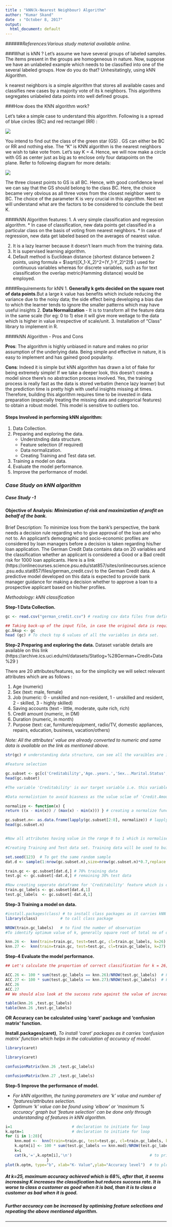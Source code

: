 ```yaml
---
title : "kNN(k-Nearest Neighbour) Algorithm"
author: "Kumar Skand"
date  : "October 8, 2017"
output:
  html_document: default
---
```

######*References:Various study material available online.*

###What is kNN ?
Let's assume we have several groups of labeled samples. The items present in the groups are homogeneous in nature. Now, suppose we have an unlabeled example which needs to be classified into one of the several labeled groups. How do you do that? Unhesitatingly, using kNN Algorithm.

k nearest neighbors is a simple algorithm that stores all available cases and classifies new cases by a majority vote of its k neighbors. This algorithms segregates unlabeled data points into well defined groups.

###How does the KNN algorithm work?

Let's take a simple case to understand this algorithm. Following is a spread of blue circles (BC) and red rectangel (RR) :

![](knn2.png)

You intend to find out the class of the green star (GS) . GS can either be BC or RR and nothing else. The "K" is KNN algorithm is the nearest neighbors we wish to take vote from. Let's say K = 4. Hence, we will now make a circle with GS as center just as big as to enclose only four datapoints on the plane. Refer to following diagram for more details:

![](knn3.png)

The three closest points to GS is all BC. Hence, with good confidence level we can say that the GS should belong to the class BC. Here, the choice became very obvious as all three votes from the closest neighbor went to BC. The choice of the parameter K is very crucial in this algorithm. Next we will understand what are the factors to be considered to conclude the best K.


####kNN Algorithm features:
1. A very simple classification and regression algorithm.
      * In case of classification, new data points get classified in a particular class on the basis of voting from nearest neighbors.
      * In case of regression, new data get labeled based on the averages of nearest value.

2. It is a lazy learner because it doesn't learn much from the training data.
3. It is supervised learning algorithm.
4. Default method is Euclidean distance (shortest distance between 2 points, using formula  = $\sqrt((X_1-X_2)^2+(Y_1-Y_2)^2)$ ) used for continuous variables whereas for discrete variables, such as for text classification the overlap metric(Hamming distance) would be employed.

####Requirements for kNN
1. **Generally k gets decided on the square root of data points**.But a large k value has benefits which include reducing the variance due to the noisy data; the side effect being developing a bias due to which the learner tends to ignore the smaller patterns which may have useful insights
2. **Data Normalization** - It is to transform all the feature data in the same scale (for eg: 0 to 1) else it will give more weitage to the data which is higher in value irrespective of scale/unit.
3. Installation of "Class" library to implement in R.

####kNN Algorithm - Pros and Cons

**Pros**: The algorithm is highly unbiased in nature and makes no prior assumption of the underlying data. Being simple and effective in nature, it is easy to implement and has gained good popularity.

**Cons**: Indeed it is simple but kNN algorithm has drawn a lot of flake for being extremely simple! If we take a deeper look, this doesn't create a model since there's no abstraction process involved. Yes, the training process is really fast as the data is stored verbatim (hence lazy learner) but the prediction time is pretty high with useful insights missing at times. Therefore, building this algorithm requires time to be invested in data preparation (especially treating the missing data and categorical features) to obtain a robust model. This model is sensitive to outliers too.


#### Steps Involved in performing kNN algorithm:
1. Data Collection.
2. Preparing and exploring the data.
      * Understnding data structure.
      * Feature selection (if required)
      * Data normalization.
      * Creating Training and Test data set.
3. Training a model on data.
4. Evaluate the model performance.
5. Improve the performance of model.


### *Case Study on kNN algorithm*

##### **Case Study -1**

#### **Objective of Analysis**: *Minimization of risk and maximization of profit on behalf of the bank.*
Brief Description: To minimize loss from the bank's perspective, the bank needs a decision rule regarding who to give approval of the loan and who not to. An applicant's demographic and socio-economic profiles are considered by loan managers before a decision is taken regarding his/her loan application.
The German Credit Data contains data on 20 variables and the classification whether an applicant is considered a Good or a Bad credit risk for 1000 loan applicants. Here is a link (https://onlinecourses.science.psu.edu/stat857/sites/onlinecourses.science.psu.edu.stat857/files/german_credit.csv) to the German Credit data. A predictive model developed on this data is expected to provide bank manager guidance for making a decision whether to approve a loan to a prospective applicant based on his/her profiles.

*Methodology: kNN classification*

**Step-1 Data Collection.**

```r
gc <- read.csv("german_credit.csv") # reading csv data files from defined directory as file has already downloaded and sotred in the directory

## Taking back-up of the input file, in case the original data is required later
gc.bkup <- gc
head (gc) # To check top 6 values of all the variables in data set.
```

**Step-2 Preparing and exploring the data.**
Dataset variable details are available on this link (https://archive.ics.uci.edu/ml/datasets/Statlog+%28German+Credit+Data%29 )

There are 20 attributes/features, so for the simplicity we will select relevant attributes which are as follows :

1. Age (numeric)
2. Sex (text: male, female)
3. Job (numeric: 0 - unskilled and non-resident, 1 - unskilled and resident, 2 - skilled, 3 - highly skilled)
4. Saving accounts (text - little, moderate, quite rich, rich)
5. Credit amount (numeric, in DM)
6. Duration (numeric, in month)
7. Purpose (text: car, furniture/equipment, radio/TV, domestic appliances, repairs, education, business, vacation/others)

*Note: All the attributes' value are already converted to numeric and same data is available on the link as mentioned above.*

```r
str(gc) # understanding data structure, can see all the varaibles are integers including 'Creditability' which is our response variable.

#Feature selection

gc.subset <- gc[c('Creditability','Age..years.','Sex...Marital.Status','Occupation','Account.Balance','Credit.Amount','Length.of.current.employment','Purpose')]
head(gc.subset)

#The variable 'Creditability' is our target variable i.e. this variable will determine whether bank manager will approve a loan based on the 7 numeric variables

#Data normalistion to avoid biasness as the value sclae of 'Credit.Amount'is in thousand whereas other attribute's value are in 2 digits or 1 digit.

normalize <- function(x) {
return ((x - min(x)) / (max(x) - min(x))) } # creating a normalize function for easy convertion.

gc.subset.n<- as.data.frame(lapply(gc.subset[2:8], normalize)) # lapply creates list that is why it is converted to dataframe and it applies defined fundtion (which is 'normalize') to all the list values which is here column 2 to 8 as first column is response.
head(gc.subset.n)


#Now all attributes having value in the range 0 to 1 which is normalised data and 'Creditability' column has been removed as sample value starts form column 2.

#Creating Training and Test data set. Training data will be used to build model whereas test data will be used for validation and optimisation of model by tuning k value.

set.seed(123)  # To get the same random sample
dat.d <- sample(1:nrow(gc.subset.n),size=nrow(gc.subset.n)*0.7,replace = FALSE) #random selection of 70% data.

train.gc <- gc.subset[dat.d,] # 70% training data
test.gc <- gc.subset[-dat.d,] # remaining 30% test data

#Now creating seperate dataframe for 'Creditability' feature which is our target.
train.gc_labels <- gc.subset[dat.d,1]
test.gc_labels  <- gc.subset[-dat.d,1]   
```

**Step-3 Training a model on data.**

```r
#install.packages(class) # to install class packages as it carries kNN function
library(class)          # to call class package

NROW(train.gc_labels)   # to find the number of observation
#To identify optimum value of k, generally square root of total no of observations (700) which is 26.45 is taken, so will try with 26, 27 then will check for optimal value of k.

knn.26 <-  knn(train=train.gc, test=test.gc, cl=train.gc_labels, k=26)
knn.27 <-  knn(train=train.gc, test=test.gc, cl=train.gc_labels, k=27)

```

**Step-4 Evaluate the model performance.**

```r

## Let's calculate the proportion of correct classification for k = 26, 27 

ACC.26 <- 100 * sum(test.gc_labels == knn.26)/NROW(test.gc_labels)  # For knn = 26
ACC.27 <- 100 * sum(test.gc_labels == knn.27)/NROW(test.gc_labels)  # For knn = 27
ACC.26
ACC.27
## We should also look at the success rate against the value of increasing K.

table(knn.26 ,test.gc_labels)
table(knn.26 ,test.gc_labels)

```
**OR Accuracy can be calculated using 'caret' package and 'confusion matrix' function.** 

**Install.packages(caret)**, *To install 'caret' packages as it carries 'confusion matrix' function  which helps in the calculation of accuracy of model.*
```r

library(caret)
```
```r

library(caret)

```
```r
confusionMatrix(knn.26 ,test.gc_labels)

confusionMatrix(knn.27 ,test.gc_labels)

```

**Step-5 Improve the performance of model.**

* *For kNN algorithm, the tuning parameters are 'k' value and number of 'features/attributes selection.*
* *Optimum 'k' value can be found using 'elbow' or 'maximum % accuracy' graph but 'feature selection' can be done only through understanding of features in kNN algorithm.*

```r
i=1                          # declaration to initiate for loop
k.optm=1                     # declaration to initiate for loop
for (i in 1:28){ 
    knn.mod <-  knn(train=train.gc, test=test.gc, cl=train.gc_labels, k=i)
    k.optm[i] <- 100 * sum(test.gc_labels == knn.mod)/NROW(test.gc_labels)
    k=i  
    cat(k,'=',k.optm[i],'\n')                                  # to print % accuracy 
                  }
plot(k.optm, type="b", xlab="K- Value",ylab="Accuracy level")  # to plot % accuracy wrt to k-value
```

#####  **At k=25, maximum accuracy achieved which is 68%, after that, it seems increasing K increases the classification but reduces success rate. It is worse to class a customer as good when it is bad, than it is to class a customer as bad when it is good.** 

#####  *Further accuracy can be increased by optimising feature selections and repeating the above mentioned algorithm.* 
 
--------------------------------------------------------------------------------------------
